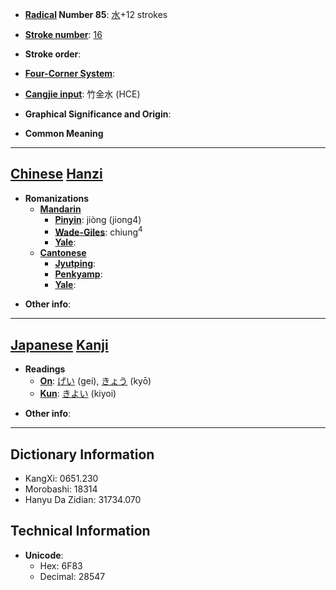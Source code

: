 * '''[[Wiktionary:Chinese radical index| Radical]] Number 85''': [[Wiktionary:Chinese radical index 水|水]]+12 strokes

* '''[[Wiktionary:Chinese total strokes index|Stroke number]]''': [[Wiktionary:Chinese total strokes index 16|16]]

* '''Stroke order''': 

* '''[[Wiktionary:Chinese four corner index|Four-Corner System]]''': 

* '''[[Wiktionary:Chinese Cangjie index|Cangjie input]]''': 竹金水 (HCE)

* '''Graphical Significance and Origin''': 

* '''Common Meaning'''

----

== [[Chinese]] [[Hanzi]] ==

* '''Romanizations'''
** '''[[Mandarin]]'''
*** '''[[Pinyin]]''': jiòng (jiong4)
*** '''[[Wade-Giles]]''': chiung<sup>4</sup>
*** '''[[Yale]]''': 
** '''[[Cantonese]]'''
*** '''[[Jyutping]]''':
*** '''[[Penkyamp]]''': 
*** '''[[Yale]]''': 

* '''Other info''': 

----

== [[Japanese]] [[Kanji]] ==

* '''Readings'''
** '''[[On]]''': [[げい]] (gei), [[きょう]] (kyō)
** '''[[Kun]]''': [[きよい]] (kiyoi)

* '''Other info''':  

----

== Dictionary Information ==

* KangXi: 0651.230
* Morobashi: 18314
* Hanyu Da Zidian: 31734.070

== Technical Information ==

* '''Unicode''':
** Hex: 6F83
** Decimal: 28547
